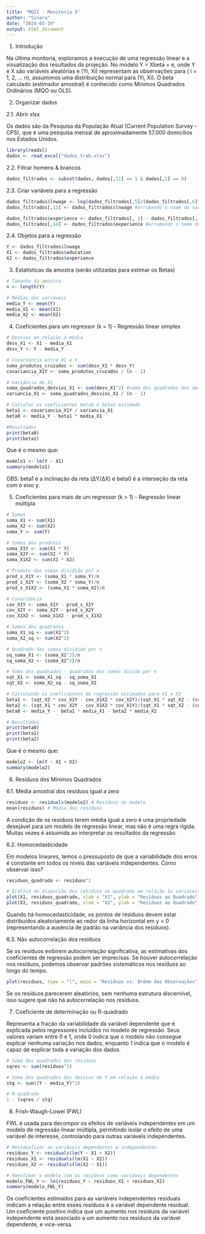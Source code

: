 ---
title: "MQII - Monitoria 3"
author: "Sinara"
date: "2024-03-19"
output: html_document
---

1. Introdução 
  
Na última monitoria, exploramos a execução de uma regressão linear e a visualização dos resultados da projeção.
No modelo Y = Xbeta + e, onde Y e X são variáveis aleatórias e (Yi, Xi) representam as observações para ( i = 1, 2, ... n), assumimos uma distribuição normal para (Yi, Xi).
O beta calculado (estimador amostral) é conhecido como Mínimos Quadrados Ordinários (MQO ou OLS).
  
  
2. Organizar dados

2.1. Abrir xlsx
 
  Os dados são da Pesquisa da População Atual (Current Population Survey - CPS), que é uma pesquisa mensal de aproximadamente 57.000 domicílios nos Estados Unidos.
```{r}
library(readxl)
dados <- read_excel("dados_trab.xlsx")
```

2.2. Filtrar homens & brancos
```{r}
dados_filtrados <- subset(dados, dados[,11] == 1 & dados[,2] == 0)
```

2.3. Criar variáveis para a regressão
```{r}
dados_filtrados$lnwage <- log(dados_filtrados[,5]/(dados_filtrados[,6]*dados_filtrados[,7])) #log do salário/hora (salário anual * semanas trabalhadas por ano)/horas trabalhadas por mês)
dados_filtrados[,13] <- dados_filtrados$lnwage #arrumando o nome da variável

dados_filtrados$experience <- dados_filtrados[, 1] - dados_filtrados[, 4] - 6 # proxy da experiência
dados_filtrados[,14] <- dados_filtrados$experience #arrumando o nome da variável
```

2.4. Objetos para a regressão
```{r}
Y <- dados_filtrados$lnwage
X1 <- dados_filtrados$education
X2 <- dados_filtrados$experience
```


3. Estatísticas da amostra (serão utilizadas para estimar os Betas)
```{r}
# Tamanho da amostra
n <- length(Y)

# Médias das variáveis
media_Y <- mean(Y)
media_X1 <- mean(X1)
media_X2 <- mean(X2)
```


4. Coeficientes para um regressor (k = 1) - Regressão linear simples
```{r}
# Desvios em relação à média
desv_X1 <- X1 - media_X1
desv_Y <- Y - media_Y

# Covariância entre X1 e Y
soma_produtos_cruzados <- sum(desv_X1 * desv_Y)
covariancia_X1Y <- soma_produtos_cruzados / (n - 1)

# Variância de X1
soma_quadrados_desvios_X1 <- sum(desv_X1^2) #soma dos quadrados dos desvios
variancia_X1 <- soma_quadrados_desvios_X1 / (n - 1)

# Calcular os coeficientes beta0 e beta1 estimado
beta1 <- covariancia_X1Y / variancia_X1
beta0 <- media_Y - beta1 * media_X1

#Resultados
print(beta0)
print(beta1)
```

  Que é o mesmo que:
```{r}
modelo1 <- lm(Y ~ X1)
summary(modelo1)
```
OBS: beta1 é a inclinação da reta (ΔY/ΔX) e beta0 é a interseção da reta com o eixo y.

5. Coeficientes para mais de um regressor (k > 1) - Regressão linear múltipla
```{r}
# Somas
soma_X1 <- sum(X1)
soma_X2 <- sum(X2)
soma_Y <- sum(Y)

# Somas dos produtos
soma_X1Y <- sum(X1 * Y)
soma_X2Y <- sum(X2 * Y)
soma_X1X2 <- sum(X1 * X2)

# Produto das somas dividido por n
prod_s_X1Y <- (soma_X1 * soma_Y)/n
prod_s_X2Y <- (soma_X2 * soma_Y)/n
prod_s_X1X2 <- (soma_X1 * soma_X2)/n

# Covariância
cov_X1Y <- soma_X1Y - prod_s_X1Y
cov_X2Y <- soma_X2Y - prod_s_X2Y
cov_X1X2 <- soma_X1X2 - prod_s_X1X2

# Somas dos quadrados
soma_X1_sq <- sum(X1^2)
soma_X2_sq <- sum(X2^2)

# Quadrado das somas dividido por n
sq_soma_X1 <- (soma_X1^2)/n
sq_soma_X2 <- (soma_X2^2)/n

# Soma dos quadrados - quadrados das somas divido por n
sqt_X1 <- soma_X1_sq - sq_soma_X1
sqt_X2 <- soma_X2_sq - sq_soma_X2

# Calculando os coeficientes de regressão estimados para X1 e X2
beta1 <- (sqt_X2 * cov_X1Y - cov_X1X2 * cov_X2Y)/(sqt_X1 * sqt_X2 - (cov_X1X2)^2)
beta2 <- (sqt_X1 * cov_X2Y - cov_X1X2 * cov_X1Y)/(sqt_X1 * sqt_X2 - (cov_X1X2)^2)
beta0 <- media_Y -  beta1 * media_X1 - beta2 * media_X2

# Resultados
print(beta0)
print(beta1) 
print(beta2)
```

  Que é o mesmo que:
```{r}
modelo2 <- lm(Y ~ X1 + X2)
summary(modelo2)
```


6. Resíduos dos Mínimos Quadrados
  
6.1. Média amostral dos resíduos igual a zero
```{r}
residuos <- residuals(modelo2) # Resíduos do modelo
mean(residuos) # Média dos resíduos
```
  A condição de os resíduos terem média igual a zero é uma propriedade desejável para um modelo de regressão linear, mas não é uma regra rígida. Muitas vezes é assumida ao interpretar os resultados da regressão.

6.2. Homocedasticidade
  
  Em modelos lineares, temos o pressuposto de que a variabilidade dos erros é constante em todos os níveis das variáveis independentes. Como observar isso?
```{r}
residuos_quadrado <- residuos^2

# Gráfico de dispersão dos resíduos ao quadrado em relação às variáveis independentes
plot(X1, residuos_quadrado, xlab = "X1", ylab = "Resíduos ao Quadrado", main = "Resíduos ao Quadrado vs. X1")
plot(X2, residuos_quadrado, xlab = "X2", ylab = "Resíduos ao Quadrado", main = "Resíduos ao Quadrado vs. X2")
```
  Quando há homocedasticidade, os pontos de resíduos devem estar distribuídos aleatoriamente ao redor da linha horizontal em y = 0 (representando a ausência de padrão na variância dos resíduos).

6.3. Não autocorrelação dos resíduos
  
  Se os resíduos exibirem autocorrelação significativa, as estimativas dos coeficientes de regressão podem ser imprecisas. Se houver autocorrelação nos resíduos, podemos observar padrões sistemáticos nos resíduos ao longo do tempo.
```{r}
plot(residuos, type = "l", main = "Resíduos vs. Ordem das Observações")
```
  Se os resíduos parecerem aleatórios, sem nenhuma estrutura discernível, isso sugere que não há autocorrelação nos resíduos.


7. Coeficiente de determinação ou R-quadrado
  
  Representa a fração da variabilidade da variável dependente que é explicada pelos regressores incluídos no modelo de regressão. Seus valores variam entre 0 e 1, onde 0 indica que o modelo não consegue explicar nenhuma variação nos dados, enquanto 1 indica que o modelo é capaz de explicar toda a variação dos dados.
```{r}
# Soma dos quadrados dos resíduos
sqres <- sum(residuos^2)

# Soma dos quadrados dos desvios de Y em relação à média
stq <- sum((Y - media_Y)^2)

# R-quadrado
1 - (sqres / stq)
```


8. Frish-Waugh-Lowel (FWL)
  
  FWL é usada para decompor os efeitos de variáveis independentes em um modelo de regressão linear múltipla, permitindo isolar o efeito de uma variável de interesse, controlando para outras variáveis independentes.
```{r}
# Residualizar as variáveis dependentes e independentes
residuos_Y <- residuals(lm(Y ~ X1 + X2))
residuos_X1 <- residuals(lm(X1 ~ X2))
residuos_X2 <- residuals(lm(X2 ~ X1))

# Reestimar o modelo com os resíduos como variáveis dependentes
modelo_FWL_Y <- lm(residuos_Y ~ residuos_X1 + residuos_X2)
summary(modelo_FWL_Y)
```
  Os coeficientes estimados para as variáveis independentes residuais indicam a relação entre esses resíduos e a variável dependente residual. Um coeficiente positivo indica que um aumento nos resíduos da variável independente está associado a um aumento nos resíduos da variável dependente, e vice-versa.